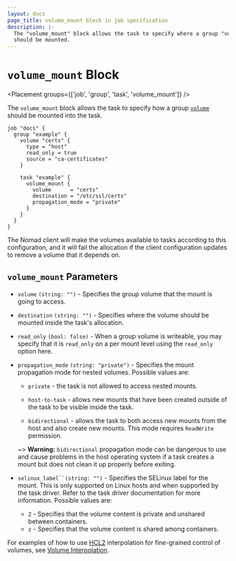 ```yaml
---
layout: docs
page_title: volume_mount block in job specification
description: |-
  The "volume_mount" block allows the task to specify where a group "volume"
  should be mounted.
---
```


# `volume_mount` Block

<Placement groups={['job', 'group', 'task', 'volume_mount']} />

The `volume_mount` block allows the task to specify how a group
[`volume`][volume] should be mounted into the task.

```hcl
job "docs" {
  group "example" {
    volume "certs" {
      type = "host"
      read_only = true
      source = "ca-certificates"
    }

    task "example" {
      volume_mount {
        volume      = "certs"
        destination = "/etc/ssl/certs"
        propagation_mode = "private"
      }
    }
  }
}
```

The Nomad client will make the volumes available to tasks according to this
configuration, and it will fail the allocation if the client configuration
updates to remove a volume that it depends on.

## `volume_mount` Parameters

- `volume` `(string: "")` - Specifies the group volume that the mount is going
  to access.

- `destination` `(string: "")` - Specifies where the volume should be mounted
  inside the task's allocation.

- `read_only` `(bool: false)` - When a group volume is writeable, you may
  specify that it is `read_only` on a per mount level using the `read_only`
  option here.

- `propagation_mode` `(string: "private")` - Specifies the mount propagation
  mode for nested volumes. Possible values are:

    - `private` - the task is not allowed to access nested mounts.

    - `host-to-task` - allows new mounts that have been created outside of the
    task to be visible inside the task.

    - `bidirectional` - allows the task to both access new mounts from the host
    and also create new mounts. This mode requires `ReadWrite` permission.

    ~> **Warning:** `bidirectional` propagation mode can be dangerous to use
    and cause problems in the host operating system if a task creates a mount
    but does not clean it up properly before exiting.

- `selinux_label``(string: "")` - Specifies the SELinux label for the mount.
  This is only supported on Linux hosts and when supported by the task driver. Refer to the task driver documentation for more information. Possible
  values are:

  - `Z` -  Specifies that the volume content is private and unshared between
    containers.
  - `z` - Specifies that the volume content is shared among containers.

For examples of how to use [HCL2] interpolation for fine-grained control of
volumes, see [Volume Interpolation].

[volume]: /nomad/docs/job-specification/volume 'Nomad volume Job Specification'
[volume interpolation]: /nomad/docs/job-specification/volume#volume-interpolation
[hcl2]: /nomad/docs/job-specification/hcl2
